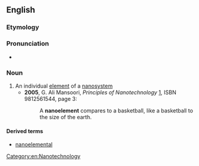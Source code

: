 ==English==
===Etymology===

{{prefix|nano|element}}
===Pronunciation===

*{{IPA|/nænoʊˈɛləmɪnt/}}

===Noun===
{{en-noun}}

# An individual [[element]] of a [[nanosystem]]
#*'''2005''', G. Ali Mansoori, ''Principles of Nanotechnology'' [http://books.google.com/books?id=ALpdrIPKFnkC], ISBN 9812561544, page 3:
#*:A '''nanoelement''' compares to a basketball, like a basketball to the size of the earth.

====Derived terms====
*[[nanoelemental]]

[[Category:en:Nanotechnology]]